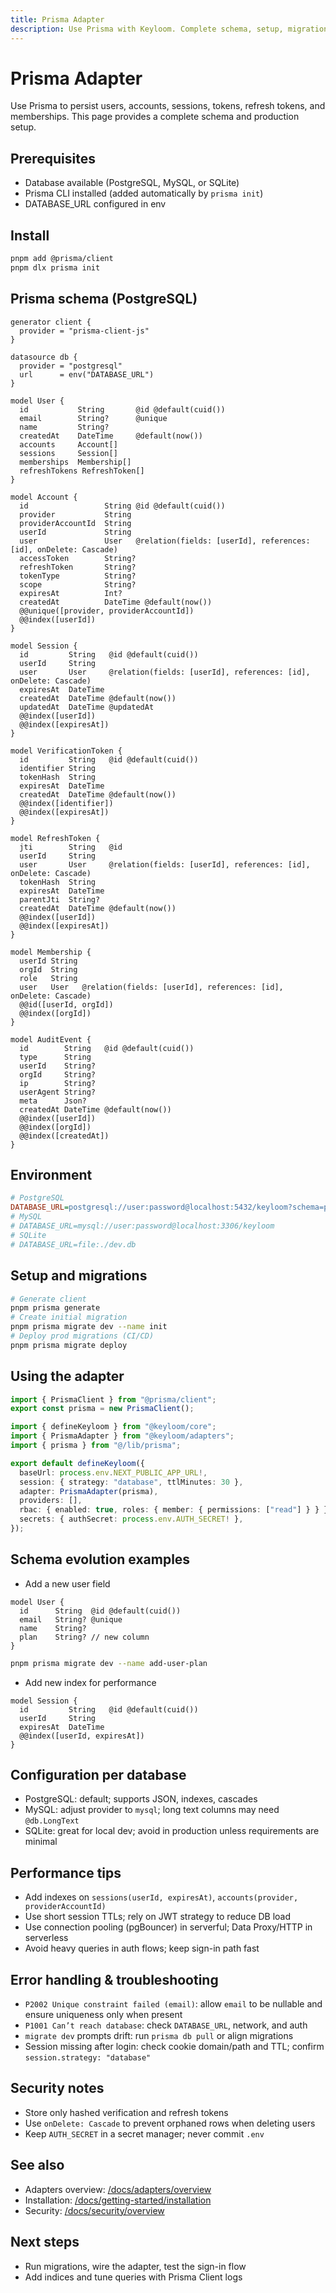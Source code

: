 ```yaml
---
title: Prisma Adapter
description: Use Prisma with Keyloom. Complete schema, setup, migrations, configuration, performance, and troubleshooting.
---
```


# Prisma Adapter

Use Prisma to persist users, accounts, sessions, tokens, refresh tokens, and memberships. This page provides a complete schema and production setup.

## Prerequisites

- Database available (PostgreSQL, MySQL, or SQLite)
- Prisma CLI installed (added automatically by `prisma init`)
- DATABASE_URL configured in env

## Install

```bash
pnpm add @prisma/client
pnpm dlx prisma init
```

## Prisma schema (PostgreSQL)

```prisma title="prisma/schema.prisma"
generator client {
  provider = "prisma-client-js"
}

datasource db {
  provider = "postgresql"
  url      = env("DATABASE_URL")
}

model User {
  id           String       @id @default(cuid())
  email        String?      @unique
  name         String?
  createdAt    DateTime     @default(now())
  accounts     Account[]
  sessions     Session[]
  memberships  Membership[]
  refreshTokens RefreshToken[]
}

model Account {
  id                 String @id @default(cuid())
  provider           String
  providerAccountId  String
  userId             String
  user               User   @relation(fields: [userId], references: [id], onDelete: Cascade)
  accessToken        String?
  refreshToken       String?
  tokenType          String?
  scope              String?
  expiresAt          Int?
  createdAt          DateTime @default(now())
  @@unique([provider, providerAccountId])
  @@index([userId])
}

model Session {
  id         String   @id @default(cuid())
  userId     String
  user       User     @relation(fields: [userId], references: [id], onDelete: Cascade)
  expiresAt  DateTime
  createdAt  DateTime @default(now())
  updatedAt  DateTime @updatedAt
  @@index([userId])
  @@index([expiresAt])
}

model VerificationToken {
  id         String   @id @default(cuid())
  identifier String
  tokenHash  String
  expiresAt  DateTime
  createdAt  DateTime @default(now())
  @@index([identifier])
  @@index([expiresAt])
}

model RefreshToken {
  jti        String   @id
  userId     String
  user       User     @relation(fields: [userId], references: [id], onDelete: Cascade)
  tokenHash  String
  expiresAt  DateTime
  parentJti  String?
  createdAt  DateTime @default(now())
  @@index([userId])
  @@index([expiresAt])
}

model Membership {
  userId String
  orgId  String
  role   String
  user   User   @relation(fields: [userId], references: [id], onDelete: Cascade)
  @@id([userId, orgId])
  @@index([orgId])
}

model AuditEvent {
  id        String   @id @default(cuid())
  type      String
  userId    String?
  orgId     String?
  ip        String?
  userAgent String?
  meta      Json?
  createdAt DateTime @default(now())
  @@index([userId])
  @@index([orgId])
  @@index([createdAt])
}
```

## Environment

```ini title=".env"
# PostgreSQL
DATABASE_URL=postgresql://user:password@localhost:5432/keyloom?schema=public
# MySQL
# DATABASE_URL=mysql://user:password@localhost:3306/keyloom
# SQLite
# DATABASE_URL=file:./dev.db
```

## Setup and migrations

```bash
# Generate client
pnpm prisma generate
# Create initial migration
pnpm prisma migrate dev --name init
# Deploy prod migrations (CI/CD)
pnpm prisma migrate deploy
```

## Using the adapter

```ts title="lib/prisma.ts"
import { PrismaClient } from "@prisma/client";
export const prisma = new PrismaClient();
```

```ts title="keyloom.config.ts"
import { defineKeyloom } from "@keyloom/core";
import { PrismaAdapter } from "@keyloom/adapters";
import { prisma } from "@/lib/prisma";

export default defineKeyloom({
  baseUrl: process.env.NEXT_PUBLIC_APP_URL!,
  session: { strategy: "database", ttlMinutes: 30 },
  adapter: PrismaAdapter(prisma),
  providers: [],
  rbac: { enabled: true, roles: { member: { permissions: ["read"] } } },
  secrets: { authSecret: process.env.AUTH_SECRET! },
});
```

## Schema evolution examples

- Add a new user field
```prisma
model User {
  id      String  @id @default(cuid())
  email   String? @unique
  name    String?
  plan    String? // new column
}
```
```bash
pnpm prisma migrate dev --name add-user-plan
```

- Add new index for performance
```prisma
model Session {
  id         String   @id @default(cuid())
  userId     String
  expiresAt  DateTime
  @@index([userId, expiresAt])
}
```

## Configuration per database

- PostgreSQL: default; supports JSON, indexes, cascades
- MySQL: adjust provider to `mysql`; long text columns may need `@db.LongText`
- SQLite: great for local dev; avoid in production unless requirements are minimal

## Performance tips

- Add indexes on `sessions(userId, expiresAt)`, `accounts(provider, providerAccountId)`
- Use short session TTLs; rely on JWT strategy to reduce DB load
- Use connection pooling (pgBouncer) in serverful; Data Proxy/HTTP in serverless
- Avoid heavy queries in auth flows; keep sign-in path fast

## Error handling & troubleshooting

- `P2002 Unique constraint failed (email)`: allow `email` to be nullable and ensure uniqueness only when present
- `P1001 Can’t reach database`: check `DATABASE_URL`, network, and auth
- `migrate dev` prompts drift: run `prisma db pull` or align migrations
- Session missing after login: check cookie domain/path and TTL; confirm `session.strategy: "database"`

## Security notes

- Store only hashed verification and refresh tokens
- Use `onDelete: Cascade` to prevent orphaned rows when deleting users
- Keep `AUTH_SECRET` in a secret manager; never commit `.env`

## See also

- Adapters overview: [/docs/adapters/overview](/docs/adapters/overview)
- Installation: [/docs/getting-started/installation](/docs/getting-started/installation)
- Security: [/docs/security/overview](/docs/security/overview)

## Next steps

- Run migrations, wire the adapter, test the sign-in flow
- Add indices and tune queries with Prisma Client logs


